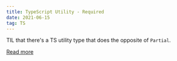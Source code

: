 ```yaml
---
title: TypeScript Utility - Required
date: 2021-06-15
tag: TS
---
```


TIL that there's a TS utility type that does the opposite of `Partial`.

[ Read more ](https://www.typescriptlang.org/docs/handbook/utility-types.html#requiredtype)
